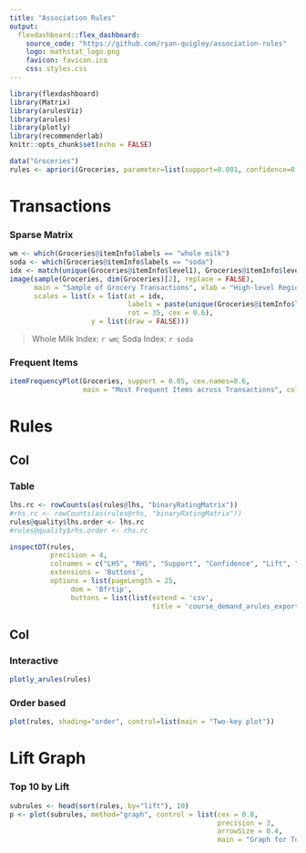 ```yaml
---
title: "Association Rules"
output: 
  flexdashboard::flex_dashboard:
    source_code: "https://github.com/ryan-quigley/association-rules"
    logo: mathstat_logo.png
    favicon: favicon.ico
    css: styles.css
---
```



```r
library(flexdashboard)
library(Matrix)
library(arulesViz)
library(arules)
library(plotly)
library(recommenderlab)
knitr::opts_chunk$set(echo = FALSE)
```

```r
data("Groceries")
rules <- apriori(Groceries, parameter=list(support=0.001, confidence=0.5))
```


Transactions {data-orientation=rows data-icon="fa-shopping-basket"}
=====================================

### Sparse Matrix

```r
wm <- which(Groceries@itemInfo$labels == "whole milk")
soda <- which(Groceries@itemInfo$labels == "soda")
idx <- match(unique(Groceries@itemInfo$level1), Groceries@itemInfo$level1)
image(sample(Groceries, dim(Groceries)[2], replace = FALSE), 
      main = "Sample of Grocery Transactions", xlab = "High-level Regions", 
      scales = list(x = list(at = idx, 
                             labels = paste(unique(Groceries@itemInfo$level1), "-", idx), 
                             rot = 35, cex = 0.6), 
                    y = list(draw = FALSE)))
```

> Whole Milk Index: `r wm`; Soda Index: `r soda`

### Frequent Items

```r
itemFrequencyPlot(Groceries, support = 0.05, cex.names=0.6, 
                  main = "Most Frequent Items across Transactions", col = "#0055A2")
```


Rules {data-icon="fa-filter"}
=====================================  

Col {data-width=750}
-------------------------------------

### Table

```r
lhs.rc <- rowCounts(as(rules@lhs, "binaryRatingMatrix"))
#rhs.rc <- rowCounts(as(rules@rhs, "binaryRatingMatrix"))
rules@quality$lhs.order <- lhs.rc
#rules@quality$rhs.order <- rhs.rc

inspectDT(rules,
          precision = 4,
          colnames = c("LHS", "RHS", "Support", "Confidence", "Lift", "LHS Order"), 
          extensions = 'Buttons', 
          options = list(pageLength = 25, 
               dom = 'Bfrtip', 
               buttons = list(list(extend = 'csv',
                                   title = 'course_demand_arules_export'))))
```

Col
-------------------------------------

### Interactive

```r
plotly_arules(rules)
```

### Order based

```r
plot(rules, shading="order", control=list(main = "Two-key plot"))
```

Lift Graph {data-icon="fa-chevron-up"}
======================================

### Top 10 by Lift

```r
subrules <- head(sort(rules, by="lift"), 10)
p <- plot(subrules, method="graph", control = list(cex = 0.8, 
                                                   precision = 3, 
                                                   arrowSize = 0.4, 
                                                   main = "Graph for Top 10 Rules by Lift"))
```

